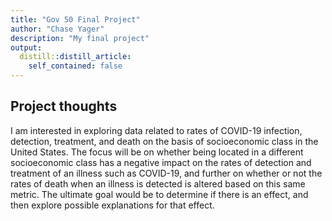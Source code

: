 ```yaml
---
title: "Gov 50 Final Project"
author: "Chase Yager"
description: "My final project"
output:
  distill::distill_article:
    self_contained: false
---
```




## Project thoughts

I am interested in exploring data related to rates of COVID-19 infection, detection, treatment, and death on the basis of socioeconomic class in the United States. The focus will be on whether being located in a different socioeconomic class has a negative impact on the rates of detection and treatment of an illness such as COVID-19, and further on whether or not the rates of death when an illness is detected is altered based on this same metric. The ultimate goal would be to determine if there is an effect, and then explore possible explanations for that effect.